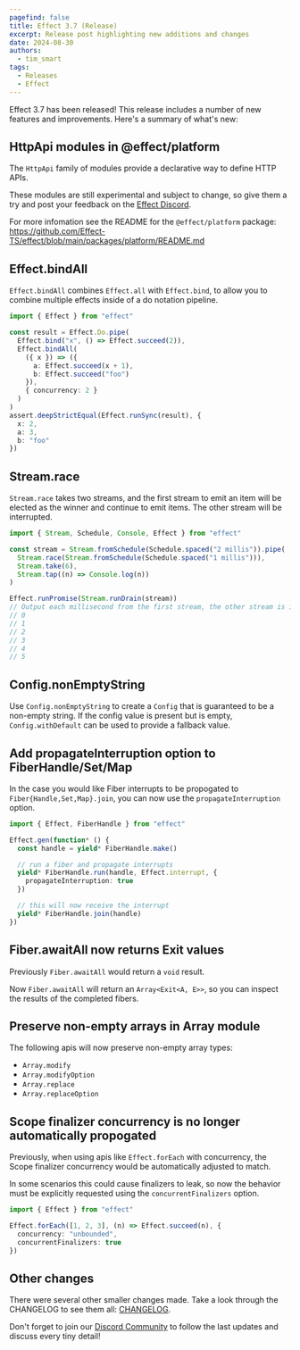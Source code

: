 ```yaml
---
pagefind: false
title: Effect 3.7 (Release)
excerpt: Release post highlighting new additions and changes
date: 2024-08-30
authors:
  - tim_smart
tags:
  - Releases
  - Effect
---
```


Effect 3.7 has been released! This release includes a number of new features
and improvements. Here's a summary of what's new:

## HttpApi modules in @effect/platform

The `HttpApi` family of modules provide a declarative way to define HTTP APIs.

These modules are still experimental and subject to change, so give them a try
and post your feedback on the [Effect Discord](https://discord.gg/effect-ts).

For more infomation see the README for the `@effect/platform` package:<br />
https://github.com/Effect-TS/effect/blob/main/packages/platform/README.md

## Effect.bindAll

`Effect.bindAll` combines `Effect.all` with `Effect.bind`, to allow you to
combine multiple effects inside of a do notation pipeline.

```ts
import { Effect } from "effect"

const result = Effect.Do.pipe(
  Effect.bind("x", () => Effect.succeed(2)),
  Effect.bindAll(
    ({ x }) => ({
      a: Effect.succeed(x + 1),
      b: Effect.succeed("foo")
    }),
    { concurrency: 2 }
  )
)
assert.deepStrictEqual(Effect.runSync(result), {
  x: 2,
  a: 3,
  b: "foo"
})
```

## Stream.race

`Stream.race` takes two streams, and the first stream to emit an item will be elected
as the winner and continue to emit items. The other stream will be interrupted.

```ts
import { Stream, Schedule, Console, Effect } from "effect"

const stream = Stream.fromSchedule(Schedule.spaced("2 millis")).pipe(
  Stream.race(Stream.fromSchedule(Schedule.spaced("1 millis"))),
  Stream.take(6),
  Stream.tap((n) => Console.log(n))
)

Effect.runPromise(Stream.runDrain(stream))
// Output each millisecond from the first stream, the other stream is interrupted
// 0
// 1
// 2
// 3
// 4
// 5
```

## Config.nonEmptyString

Use `Config.nonEmptyString` to create a `Config` that is guaranteed to be a
non-empty string. If the config value is present but is empty,
`Config.withDefault` can be used to provide a fallback value.

## Add propagateInterruption option to FiberHandle/Set/Map

In the case you would like Fiber interrupts to be propogated to `Fiber{Handle,Set,Map}.join`,
you can now use the `propagateInterruption` option.

```ts
import { Effect, FiberHandle } from "effect"

Effect.gen(function* () {
  const handle = yield* FiberHandle.make()

  // run a fiber and propagate interrupts
  yield* FiberHandle.run(handle, Effect.interrupt, {
    propagateInterruption: true
  })

  // this will now receive the interrupt
  yield* FiberHandle.join(handle)
})
```

## Fiber.awaitAll now returns Exit values

Previously `Fiber.awaitAll` would return a `void` result.

Now `Fiber.awaitAll` will return an `Array<Exit<A, E>>`, so you can inspect the
results of the completed fibers.

## Preserve non-empty arrays in Array module

The following apis will now preserve non-empty array types:

- `Array.modify`
- `Array.modifyOption`
- `Array.replace`
- `Array.replaceOption`

## Scope finalizer concurrency is no longer automatically propogated

Previously, when using apis like `Effect.forEach` with concurrency, the Scope finalizer
concurrency would be automatically adjusted to match.

In some scenarios this could cause finalizers to leak, so now the behavior must
be explicitly requested using the `concurrentFinalizers` option.

```ts
import { Effect } from "effect"

Effect.forEach([1, 2, 3], (n) => Effect.succeed(n), {
  concurrency: "unbounded",
  concurrentFinalizers: true
})
```

## Other changes

There were several other smaller changes made. Take a look through the CHANGELOG to see them all: [CHANGELOG](https://github.com/Effect-TS/effect/blob/main/packages/effect/CHANGELOG.md).

Don't forget to join our [Discord Community](https://discord.gg/effect-ts) to follow the last updates and discuss every tiny detail!

